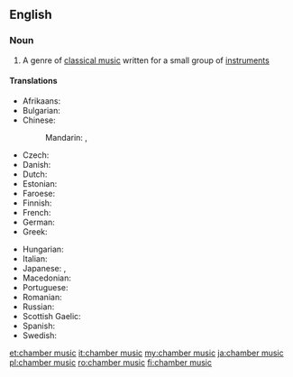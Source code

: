 ==English==

===Noun===
{{wikipedia}}
{{en-noun|head=[[chamber]] [[music]]|-}}

# {{label|en|music}} A genre of [[classical music]] written for a small group of [[instrument]]s

====Translations====
{{trans-top|chamber music}}
* Afrikaans: {{t|af|kamermusiek}}
* Bulgarian: {{t|bg|камерна музика|f}}
* Chinese:
*: Mandarin: {{t+|cmn|室內樂|sc=Hani}}, {{t|cmn|室内乐|tr=shìnèiyuè|sc=Hani}}
* Czech: {{t|cs|komorní hudba|f}}
* Danish: {{t|da|kammermusik|c}}
* Dutch: {{t|nl|kamermuziek|f}}
* Estonian: {{t|et|kammermuusika}}
* Faroese: {{t|fo|kamartónleikur|m}}
* Finnish: {{t+|fi|kamarimusiikki}}
* French: {{t|fr|musique de chambre|f}}
* German: {{t+|de|Kammermusik|f}}
* Greek: {{t|el|μουσική δωματίου|f}}
{{trans-mid}}
* Hungarian: {{t+|hu|kamarazene}}
* Italian: {{t|it|musica da camera|f}}
* Japanese: {{t|ja|重奏|tr=じゅうそう, jūsō|sc=Jpan}}, {{t|ja|室内楽|tr=shitsunaigaku|sc=Jpan}}
* Macedonian: {{t|mk|камерна музика|f}}
* Portuguese: {{t+|pt|música de câmara|f}}
* Romanian: {{t+|ro|muzică de cameră|f}}
* Russian: {{t|ru|ка́мерная му́зыка|f}}
* Scottish Gaelic: {{t|gd|ceòl seòmrach|m}}
* Spanish: {{t|es|música de cámara|f}}
* Swedish: {{t+|sv|kammarmusik|c}}
{{trans-bottom}}

[[et:chamber music]]
[[it:chamber music]]
[[my:chamber music]]
[[ja:chamber music]]
[[pl:chamber music]]
[[ro:chamber music]]
[[fi:chamber music]]
